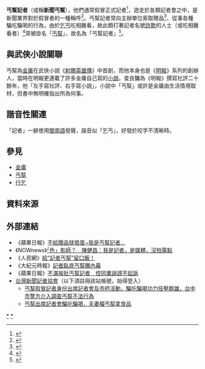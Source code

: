 '''丐幫記者'''（或稱'''新聞丐幫'''），他們通常假冒正式記者<ref>{{cite news | language = zh-hant | author = 魯永明 | url = http://udn.com/NEWS/SOCIETY/SOC4/5879762.shtml | title = 假冒「自立早報」拉廣告 騙到帥化民 | publisher = 聯合新聞網 | date = 2010-09-30 | accessdate = 2010-10-04 | archive-date = 2010-10-03 | archive-url = https://web.archive.org/web/20101003022703/http://udn.com/NEWS/SOCIETY/SOC4/5879762.shtml | dead-url = no }}</ref>，遊走於各類記者會之中，是新聞業界對於假冒者的一種稱呼<ref>{{cite news | language = zh-hant | author = 美國之音記者：杜林 | url = http://www.dajiyuan.com/b5/8/10/31/n2314585.htm | title = 中國出現新聞丐幫甚至新聞家奴？ | publisher = 大紀元時報 | date =2008-10-30 | accessdate =2010-02-16 }}</ref>。丐幫記者常向主辦單位索取贈品<ref>{{cite news |language=zh-hant |url=http://www.nownews.com/2010/06/22/340-2618008.htm |title=「色」影師？　陳健昌：我是記者，是媒體，沒拍露點 |publisher=今日新聞網 |date=2010-06-22 |accessdate=2010-06-27 |archive-date=2013-08-30 |archive-url=https://web.archive.org/web/20130830171559/http://www.nownews.com/2010/06/22/340-2618008.htm }}</ref>、從事各種騙吃騙喝的行為，由於[[乞丐|乞丐]]吃相難看，故此類打著記者名號[[詐欺|詐欺]]的人士（或吃相難看者）<ref>{{cite news | language = zh-hant | author = 李漢儀 | url = http://www.newstaiwan.com.tw/index.php?menu=newst&ms=2&nnid=53279 | title = 高雄記者「吃相」太難看　開除陳雲龍中天電視蒙羞 | publisher = 台灣新聞報 | date = 2009-06-10 | accessdate = 2010-02-16 | archive-date = 2018-09-28 | archive-url = https://web.archive.org/web/20180928230232/http://www.newstaiwan.com.tw/index.php?menu=newst&ms=2&nnid=53279 }}</ref>常被掛名「[[丐幫|丐幫]]」，故名為「丐幫記者」<ref>{{cite web |url=http://www.people.com.cn/BIG5/32306/33232/8239442.html |title=記者「丐幫」羞辱了誰？ |publisher=人民網 |date=2008-10-27 |accessdate=2010-02-16 |archive-date=2018-09-29 |archive-url=https://web.archive.org/web/20180929214425/http://www.people.com.cn/BIG5/32306/33232/8239442.html }}</ref>。

== 與武俠小說關聯 ==
丐幫為[[金庸|金庸]]在武俠小說《[[射鵰英雄傳|射鵰英雄傳]]》中首創，而他本身也是《[[明報|明報]]》系列的創辦人，當時在明報更連載了許多金庸自己寫的[[小說|小說]]。查良鏞為《明報》撰寫社評二十餘年，他「左手寫社評、右手寫小說」，小說中「丐幫」或許是金庸由生活情境取材，但書中無明確指出所為何事。

== 諧音性關連 ==
「記者」一辭使用[[閩南語|閩南語]]發聲，諧音似「乞丐」，好發於咬字不清晰時。

== 參見 ==
*[[金庸|金庸]]
*[[丐幫|丐幫]]
*[[行乞|行乞]]

== 資料來源 ==
{{reflist}}

== 外部連結 ==
*《蘋果日報》[http://tw.nextmedia.com/animation/iplayer/msecid/7/type/81/ArtID/23296/issueid/20110812 不給贈品就搗蛋~我是丐幫記者...]{{Dead link|date=2020年1月 |bot=InternetArchiveBot |fix-attempted=yes }}
*《NOWnews》[http://www.nownews.com/2010/06/22/340-2618008.htm 「色」影師？　陳健昌：我是記者，是媒體，沒拍露點] {{Wayback|url=http://www.nownews.com/2010/06/22/340-2618008.htm |date=20130830171559 }}
*《人民網》[http://www.people.com.cn/BIG5/32306/33232/8239480.html 給“記者丐幫”留口飯！] {{Wayback|url=http://www.people.com.cn/BIG5/32306/33232/8239480.html |date=20180929230122 }}
*《大紀元時報》[http://www.epochtimes.com/b5/4/2/6/n461914.htm 記者臥底丐幫曝內幕] {{Wayback|url=http://www.epochtimes.com/b5/4/2/6/n461914.htm |date=20210427001722 }}
* 《蘋果日報》[http://www.appledaily.com.tw/realtimenews/article/local/20130926/264926/ 不滿挨批丐幫記者　控同業誹謗不起訴] {{Wayback|url=http://www.appledaily.com.tw/realtimenews/article/local/20130926/264926/ |date=20160304140643 }}
*[[台灣新聞記者協會|台灣新聞記者協會]]（以下須註冊該站帳號，始得登入）
**[http://tnews.cc/038/newscon1_6003.htm 丐幫假冒記者身份出席記者會及市府活動，騙吃騙喝功力技壓群雄，台中市警方介入調查丐幫不法行為] {{Wayback|url=http://tnews.cc/038/newscon1_6003.htm |date=20180930002002 }}
**[http://tnews.cc/038/newscon1_6004.htm 丐幫出席記者會騙吃騙喝，夫妻檔丐幫拿食品] {{Wayback|url=http://tnews.cc/038/newscon1_6004.htm |date=20180929231613 }} 

[[Category:记者|*]]
[[Category:詐騙|*]]